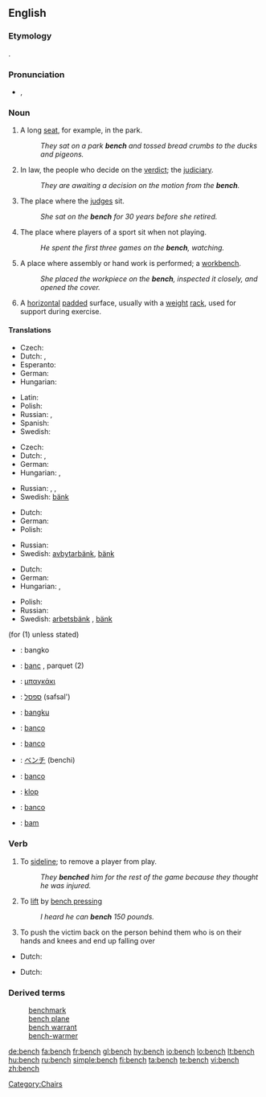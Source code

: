 {{wikipedia}}
==English==

===Etymology===
{{etyl|ang}} {{term|benc|benċ|lang=ang}}.

===Pronunciation===
* {{IPA|/bɛntʃ/}}, {{SAMPA|/bEntS/}}
*: {{audio|en-us-bench.ogg|Audio (US)}}
*: {{rhymes|ɛntʃ}}

===Noun===
{{en-noun|es}}

# A long [[seat]], for example, in the park.
#: ''They sat on a park '''bench''' and tossed bread crumbs to the ducks and pigeons.''
# In law, the people who decide on the [[verdict]]; the [[judiciary]].
#: ''They are awaiting a decision on the motion from the '''bench'''.''
# {{context|legal|figurative}} The place where the [[judge]]s sit.
#: ''She sat on the '''bench''' for 30 years before she retired.''
# The place where players of a sport sit when not playing.
#: ''He spent the first three games on the '''bench''', watching.''
# A place where assembly or hand work is performed; a [[workbench]].
#: ''She placed the workpiece on the '''bench''', inspected it closely, and opened the cover.''
# {{weightlifting}} A [[horizontal]] [[pad]]ded surface, usually with a [[weight]] [[rack]], used for support during exercise.

====Translations====
{{trans-top|long seat in the park}}
* Czech: {{t-|cs|lavička|f}}
* Dutch: {{t|nl|bank|f}}, {{t|nl|zitbank|f}}
* Esperanto: {{t|eo|benko}}
* German: {{t+|de|Bank|f}}
* Hungarian: {{t+|hu|pad}}
{{trans-mid}}
* Latin: {{t-|la|subsellium|n}}
* Polish: {{t+|pl|ławka|f}}
* Russian: {{t+|ru|скамейка|f|tr=skam'éjka|sc=Cyrl}}, {{t+|ru|скамья|f|tr=skam'já|sc=Cyrl}}
* Spanish: {{t+|es|banco|m}}
* Swedish: {{t+|sv|bänk|c}}
{{trans-bottom}}

{{trans-top|long seat at a table}}
* Czech: {{t-|cs|lavice|f}}
* Dutch: {{t|nl|bank|f}}, {{t|nl|zitbank|f}}
* German: {{t+|de|Bank|f}}
* Hungarian: {{t-|hu|ülőpad}}, {{t-|hu|lóca}}
{{trans-mid}}
* Russian: {{t+|ru|скамейка|f|tr=skam'éjka|sc=Cyrl}}, {{t+|ru|скамья|f|tr=skam'já|sc=Cyrl}}, {{t+|ru|лавка|f|tr=lávka|sc=Cyrl}}
* Swedish: [[bänk]] {{c}}
{{trans-bottom}}

{{trans-top|where players of a sport sit}}
* Dutch: {{t|nl|bank|f}}
* German: {{t+|de|Bank|f}}
* Polish: {{t+|pl|ławka|f}}
{{trans-mid}}
* Russian: {{t|ru|скамейка запасных|f|tr=skam'éjka zapasnýχ|sc=Cyrl}}
* Swedish: [[avbytarbänk]]{{c}}, [[bänk]] {{c}}
{{trans-bottom}}

{{trans-top|workbench}}
* Dutch: {{t|nl|werkbank|f}}
* German: {{t+|de|Werkbank|f}}
* Hungarian: {{t|hu|munkapad}}, {{t|hu|munkaasztal}}
{{trans-mid}}
* Polish: {{t+|pl|stół|m}}
* Russian: {{t+|ru|верстак|m|tr=v'ersták|sc=Cyrl}}
* Swedish: [[arbetsbänk]] {{c}}, [[bänk]] {{c}}
{{trans-bottom}}

{{checktrans-top}}
(for (1) unless stated)
* {{ttbc|Filipino}}: bangko
* {{ttbc|French}}: [[banc]] {{m}}, parquet {{m}} (2)
* {{ttbc|Greek}}: [[μπαγκάκι]]
* {{ttbc|Hebrew}}: [[ספסל]] (safsal')
* {{ttbc|Indonesian}}: [[bangku]]
* {{ttbc|Interlingua}}: [[banco]]
* {{ttbc|Italian}}: [[banco]]
* {{ttbc|Japanese}}: [[ベンチ]] (benchi)
* {{ttbc|Portuguese}}: [[banco]] {{m}}
* {{ttbc|Slovenian}}: [[klop]]
* {{ttbc|Spanish}}: [[banco]]
* {{ttbc|Volapük}}: [[bam]]
{{checktrans-bottom}}

===Verb===
{{en-verb|bench|es}}

# {{context|transitive|sports}} To [[sideline]]; to remove a player from play.
#: ''They '''benched''' him for the rest of the game because they thought he was injured.''
# {{context|transitive|weightlifting}} To [[lift]] by [[bench press]]ing
#: ''I heard he can '''bench''' 150 pounds.''
# {{slang}} To push the victim back on the person behind them who is on their hands and knees and end up falling over

{{trans-top|sideline a player}}
* Dutch: {{t|nl|[naar de zijlijn verwijzen}}
{{trans-mid}}
{{trans-bottom}}

{{trans-top|lift}}
* Dutch: {{t|nl|opdrukken}}
{{trans-mid}}
{{trans-bottom}}

===Derived terms===
: [[benchmark]]
: [[bench plane]]
: [[bench warrant]]
: [[bench-warmer]]

[[Category:Chairs]]

[[de:bench]]
[[fa:bench]]
[[fr:bench]]
[[gl:bench]]
[[hy:bench]]
[[io:bench]]
[[lo:bench]]
[[lt:bench]]
[[hu:bench]]
[[ru:bench]]
[[simple:bench]]
[[fi:bench]]
[[ta:bench]]
[[te:bench]]
[[vi:bench]]
[[zh:bench]]